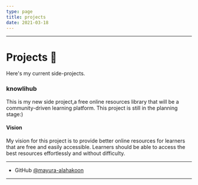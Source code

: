 ```yaml
---
type: page
title: projects
date: 2021-03-18
---
```

---
# Projects 🚀

Here's my current side-projects.

### knowlihub 

This is my new side project,a free online resources library that will be a 
community-driven learning platform. This project is still in the planning stage:) 

#### Vision

My vision for this project is to provide better online resources for learners that are free and easily accessible.
Learners should be able to access the best resources effortlessly and without difficulty.

---
- GitHub [@mayura-alahakoon](https://github.com/mayura-alahakoon)
---
